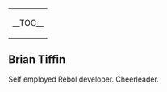 <!-- The Rebol people wiki page -->
{| align="right"
| __TOC__
|}
{{alphanumeric index}}

<span id="0"></span>
<span id="1"></span>
<span id="2"></span>
<span id="3"></span>
<span id="4"></span>
<span id="5"></span>
<span id="6"></span>
<span id="7"></span>
<span id="8"></span>
<span id="9"></span>
<span id="A"></span>
<span id="B"></span>
==Brian Tiffin==

Self employed Rebol developer.  Cheerleader.

<span id="C"></span>
<span id="D"></span>
<span id="E"></span>
<span id="F"></span>
<span id="G"></span>
<span id="H"></span>
<span id="I"></span>
<span id="J"></span>
<span id="K"></span>
<span id="L"></span>
<span id="M"></span>
<span id="N"></span>
<span id="O"></span>
<span id="P"></span>
<span id="Q"></span>
<span id="R"></span>
<span id="S"></span>
<span id="T"></span>
<span id="U"></span>
<span id="V"></span>
<span id="W"></span>
<span id="X"></span>
<span id="Y"></span>
<span id="Z"></span>